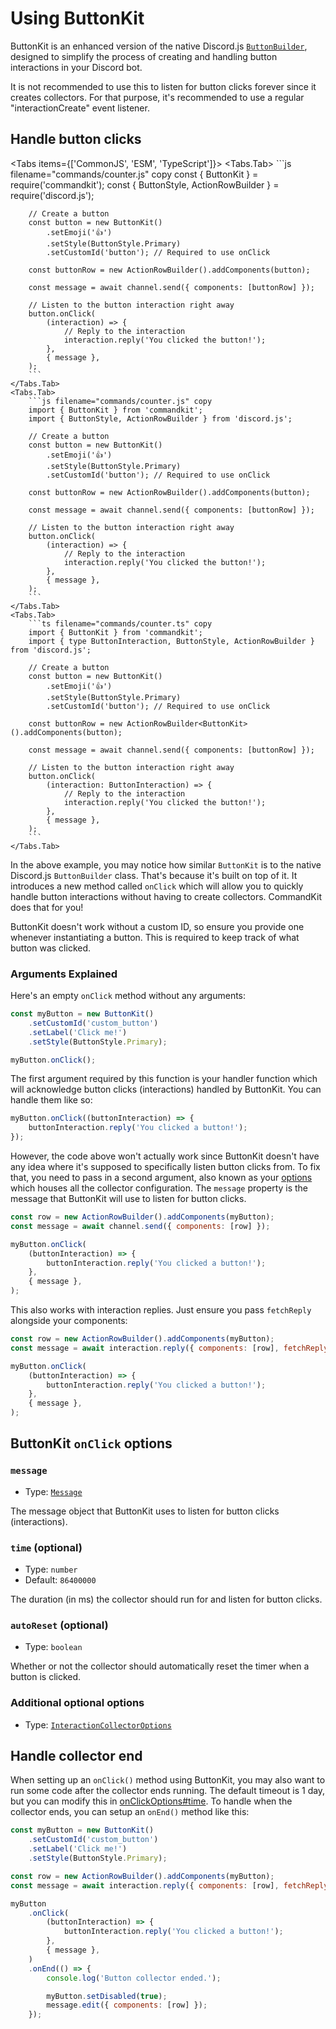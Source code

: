 
# Using ButtonKit

ButtonKit is an enhanced version of the native Discord.js [`ButtonBuilder`](https://old.discordjs.dev/#/docs/discord.js/main/class/ButtonBuilder), designed to simplify the process of creating and handling button interactions in your Discord bot.

It is not recommended to use this to listen for button clicks forever since it creates collectors. For that purpose, it's recommended to use a regular "interactionCreate" event listener.

## Handle button clicks

<Tabs items={['CommonJS', 'ESM', 'TypeScript']}>
    <Tabs.Tab>
        ```js filename="commands/counter.js" copy
        const { ButtonKit } = require('commandkit');
        const { ButtonStyle, ActionRowBuilder } = require('discord.js');

        // Create a button
        const button = new ButtonKit()
            .setEmoji('👍')
            .setStyle(ButtonStyle.Primary)
            .setCustomId('button'); // Required to use onClick

        const buttonRow = new ActionRowBuilder().addComponents(button);

        const message = await channel.send({ components: [buttonRow] });

        // Listen to the button interaction right away
        button.onClick(
            (interaction) => {
                // Reply to the interaction
                interaction.reply('You clicked the button!');
            },
            { message },
        );
        ```
    </Tabs.Tab>
    <Tabs.Tab>
        ```js filename="commands/counter.js" copy
        import { ButtonKit } from 'commandkit';
        import { ButtonStyle, ActionRowBuilder } from 'discord.js';

        // Create a button
        const button = new ButtonKit()
            .setEmoji('👍')
            .setStyle(ButtonStyle.Primary)
            .setCustomId('button'); // Required to use onClick

        const buttonRow = new ActionRowBuilder().addComponents(button);

        const message = await channel.send({ components: [buttonRow] });

        // Listen to the button interaction right away
        button.onClick(
            (interaction) => {
                // Reply to the interaction
                interaction.reply('You clicked the button!');
            },
            { message },
        );
        ```
    </Tabs.Tab>
    <Tabs.Tab>
        ```ts filename="commands/counter.ts" copy
        import { ButtonKit } from 'commandkit';
        import { type ButtonInteraction, ButtonStyle, ActionRowBuilder } from 'discord.js';

        // Create a button
        const button = new ButtonKit()
            .setEmoji('👍')
            .setStyle(ButtonStyle.Primary)
            .setCustomId('button'); // Required to use onClick

        const buttonRow = new ActionRowBuilder<ButtonKit>().addComponents(button);

        const message = await channel.send({ components: [buttonRow] });

        // Listen to the button interaction right away
        button.onClick(
            (interaction: ButtonInteraction) => {
                // Reply to the interaction
                interaction.reply('You clicked the button!');
            },
            { message },
        );
        ```
    </Tabs.Tab>

</Tabs>

In the above example, you may notice how similar `ButtonKit` is to the native Discord.js `ButtonBuilder` class. That's because it's built on top of it. It introduces a new method called `onClick` which will allow you to quickly handle button interactions without having to create collectors. CommandKit does that for you!

<Callout type="warning">
    ButtonKit doesn't work without a custom ID, so ensure you provide one whenever instantiating a
    button. This is required to keep track of what button was clicked.
</Callout>

### Arguments Explained

Here's an empty `onClick` method without any arguments:

```js copy
const myButton = new ButtonKit()
    .setCustomId('custom_button')
    .setLabel('Click me!')
    .setStyle(ButtonStyle.Primary);

myButton.onClick();
```

The first argument required by this function is your handler function which will acknowledge button clicks (interactions) handled by ButtonKit. You can handle them like so:

```js copy
myButton.onClick((buttonInteraction) => {
    buttonInteraction.reply('You clicked a button!');
});
```

However, the code above won't actually work since ButtonKit doesn't have any idea where it's supposed to specifically listen button clicks from. To fix that, you need to pass in a second argument, also known as your [options](/guide/buttonkit#buttonkit-onclick-options) which houses all the collector configuration. The `message` property is the message that ButtonKit will use to listen for button clicks.

```js copy
const row = new ActionRowBuilder().addComponents(myButton);
const message = await channel.send({ components: [row] });

myButton.onClick(
    (buttonInteraction) => {
        buttonInteraction.reply('You clicked a button!');
    },
    { message },
);
```

This also works with interaction replies. Just ensure you pass `fetchReply` alongside your components:

```js copy
const row = new ActionRowBuilder().addComponents(myButton);
const message = await interaction.reply({ components: [row], fetchReply: true });

myButton.onClick(
    (buttonInteraction) => {
        buttonInteraction.reply('You clicked a button!');
    },
    { message },
);
```

## ButtonKit `onClick` options

### `message`

-   Type: [`Message`](https://old.discordjs.dev/#/docs/discord.js/main/class/Message)

The message object that ButtonKit uses to listen for button clicks (interactions).

### `time` (optional)

-   Type: `number`
-   Default: `86400000`

The duration (in ms) the collector should run for and listen for button clicks.

### `autoReset` (optional)

-   Type: `boolean`

Whether or not the collector should automatically reset the timer when a button is clicked.

### Additional optional options

-   Type: [`InteractionCollectorOptions`](https://old.discordjs.dev/#/docs/discord.js/main/typedef/InteractionCollectorOptions)

## Handle collector end

When setting up an `onClick()` method using ButtonKit, you may also want to run some code after the collector ends running. The default timeout is 1 day, but you can modify this in [onClickOptions#time](/guide/buttonkit#time-optional). To handle when the collector ends, you can setup an `onEnd()` method like this:

```js copy {16-21}
const myButton = new ButtonKit()
    .setCustomId('custom_button')
    .setLabel('Click me!')
    .setStyle(ButtonStyle.Primary);

const row = new ActionRowBuilder().addComponents(myButton);
const message = await interaction.reply({ components: [row], fetchReply: true });

myButton
    .onClick(
        (buttonInteraction) => {
            buttonInteraction.reply('You clicked a button!');
        },
        { message },
    )
    .onEnd(() => {
        console.log('Button collector ended.');

        myButton.setDisabled(true);
        message.edit({ components: [row] });
    });
```

